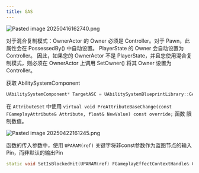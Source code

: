 ```yaml
---
title: GAS
---
```

![Pasted image 20250416162740.png](/附件/pasted-image-20250416162740.png)

对于混合复制模式：OwnerActor 的 Owner 必须是 Controller。对于 Pawn，此属性会在 PossessedBy() 中自动设置。
PlayerState 的 Owner 会自动设置为 Controller。
因此，如果您的 OwnerActor 不是 PlayerState，并且您使用混合复制模式，则必须在 OwnerActor 上调用 SetOwner() 将其 Owner 设置为 Controller。

获取 AbilitySystemComponent

```cpp
UAbilitySystemComponent* TargetASC = UAbilitySystemBlueprintLibrary::GetAbilitySystemComponent();
```

在 `AttributeSet` 中使用 `virtual void PreAttributeBaseChange(const FGameplayAttribute& Attribute, float& NewValue) const override;` 函数 限制数值。

![Pasted image 20250422161245.png](/附件/pasted-image-20250422161245.png)

函数的传入参数中，使用 `UPARAM(ref)` 关键字将非const参数作为蓝图节点的输入Pin，而非默认的输出Pin

```cpp
static void SetIsBlockedHit(UPARAM(ref) FGameplayEffectContextHandle& ContextHandle, bool bInIsBlockedHit);
```

